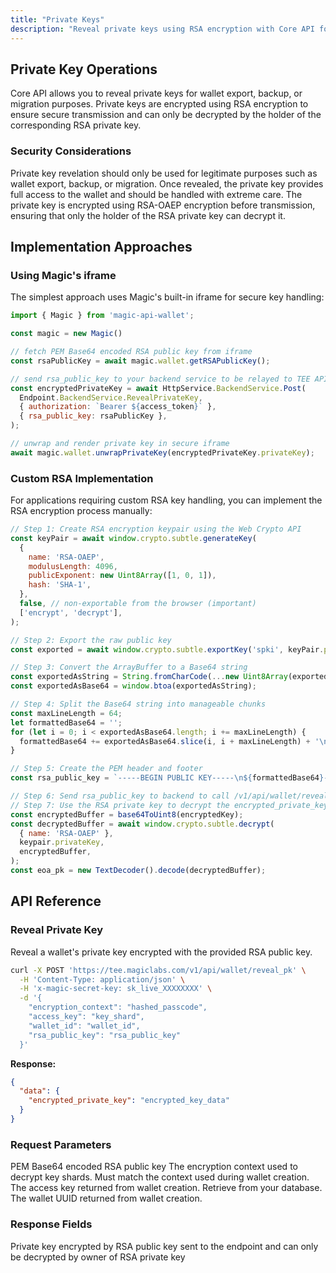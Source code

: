 ```yaml
---
title: "Private Keys"
description: "Reveal private keys using RSA encryption with Core API for key export and backup operations"
---
```


## Private Key Operations

Core API allows you to reveal private keys for wallet export, backup, or migration purposes. Private keys are encrypted using RSA encryption to ensure secure transmission and can only be decrypted by the holder of the corresponding RSA private key.

### Security Considerations

<Warning>
Private key revelation should only be used for legitimate purposes such as wallet export, backup, or migration. Once revealed, the private key provides full access to the wallet and should be handled with extreme care.
</Warning>

<Info>
The private key is encrypted using RSA-OAEP encryption before transmission, ensuring that only the holder of the RSA private key can decrypt it.
</Info>

## Implementation Approaches

### Using Magic's iframe

The simplest approach uses Magic's built-in iframe for secure key handling:

```javascript JavaScript icon="square-js"
import { Magic } from 'magic-api-wallet';

const magic = new Magic()

// fetch PEM Base64 encoded RSA public key from iframe
const rsaPublicKey = await magic.wallet.getRSAPublicKey();

// send rsa_public_key to your backend service to be relayed to TEE API
const encryptedPrivateKey = await HttpService.BackendService.Post(
  Endpoint.BackendService.RevealPrivateKey,
  { authorization: `Bearer ${access_token}` },
  { rsa_public_key: rsaPublicKey },
);

// unwrap and render private key in secure iframe
await magic.wallet.unwrapPrivateKey(encryptedPrivateKey.privateKey);
```

### Custom RSA Implementation

For applications requiring custom RSA key handling, you can implement the RSA encryption process manually:

```javascript JavaScript icon="square-js"
// Step 1: Create RSA encryption keypair using the Web Crypto API
const keyPair = await window.crypto.subtle.generateKey(
  {
    name: 'RSA-OAEP',
    modulusLength: 4096,
    publicExponent: new Uint8Array([1, 0, 1]),
    hash: 'SHA-1',
  },
  false, // non-exportable from the browser (important)
  ['encrypt', 'decrypt'],
);

// Step 2: Export the raw public key
const exported = await window.crypto.subtle.exportKey('spki', keyPair.publicKey);

// Step 3: Convert the ArrayBuffer to a Base64 string
const exportedAsString = String.fromCharCode(...new Uint8Array(exported));
const exportedAsBase64 = window.btoa(exportedAsString);

// Step 4: Split the Base64 string into manageable chunks
const maxLineLength = 64;
let formattedBase64 = '';
for (let i = 0; i < exportedAsBase64.length; i += maxLineLength) {
  formattedBase64 += exportedAsBase64.slice(i, i + maxLineLength) + '\n';
}

// Step 5: Create the PEM header and footer
const rsa_public_key = `-----BEGIN PUBLIC KEY-----\n${formattedBase64}-----END PUBLIC KEY-----\n`;

// Step 6: Send rsa_public_key to backend to call /v1/api/wallet/reveal_pk
// Step 7: Use the RSA private key to decrypt the encrypted_private_key
const encryptedBuffer = base64ToUint8(encryptedKey);
const decryptedBuffer = await window.crypto.subtle.decrypt(
  { name: 'RSA-OAEP' },
  keypair.privateKey,
  encryptedBuffer,
);
const eoa_pk = new TextDecoder().decode(decryptedBuffer);
```

## API Reference

### Reveal Private Key

Reveal a wallet's private key encrypted with the provided RSA public key.

```bash cURL icon="square-terminal"
curl -X POST 'https://tee.magiclabs.com/v1/api/wallet/reveal_pk' \
  -H 'Content-Type: application/json' \
  -H 'x-magic-secret-key: sk_live_XXXXXXXX' \
  -d '{
    "encryption_context": "hashed_passcode",
    "access_key": "key_shard",
    "wallet_id": "wallet_id",
    "rsa_public_key": "rsa_public_key"
  }'
```

**Response:**

```json
{
  "data": {
    "encrypted_private_key": "encrypted_key_data"
  }
}
```

### Request Parameters

<ParamField body="rsa_public_key" type="string" required>
PEM Base64 encoded RSA public key
</ParamField>

<ParamField body="encryption_context" type="string" required>
The encryption context used to decrypt key shards. Must match the context used during wallet creation.
</ParamField>

<ParamField body="access_key" type="string" required>
The access key returned from wallet creation. Retrieve from your database.
</ParamField>

<ParamField body="wallet_id" type="string" required>
The wallet UUID returned from wallet creation.
</ParamField>

### Response Fields

<ResponseField name="data.encrypted_private_key" type="string">
Private key encrypted by RSA public key sent to the endpoint and can only be decrypted by owner of RSA private key
</ResponseField>
